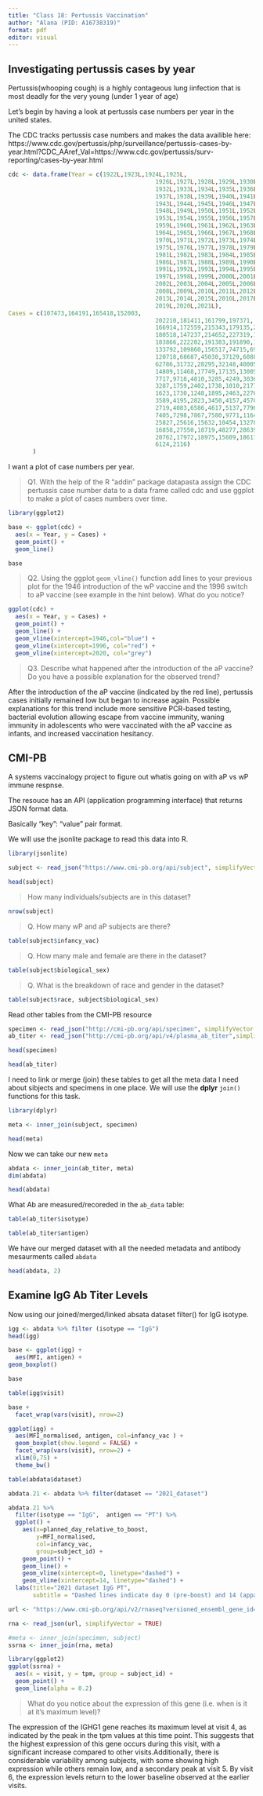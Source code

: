 ```yaml
---
title: "Class 18: Pertussis Vaccination"
author: "Alana (PID: A16738319)"
format: pdf
editor: visual
---
```


## Investigating pertussis cases by year

Pertussis(whooping cough) is a highly contageous lung iinfection that is most deadly for the very young (under 1 year of age)

Let's begin by having a look at pertussis case numbers per year in the united states.

The CDC tracks pertussis case numbers and makes the data availible here: https://www.cdc.gov/pertussis/php/surveillance/pertussis-cases-by-year.html?CDC_AAref_Val=https://www.cdc.gov/pertussis/surv-reporting/cases-by-year.html

```r
cdc <- data.frame(Year = c(1922L,1923L,1924L,1925L,
                                          1926L,1927L,1928L,1929L,1930L,1931L,
                                          1932L,1933L,1934L,1935L,1936L,
                                          1937L,1938L,1939L,1940L,1941L,1942L,
                                          1943L,1944L,1945L,1946L,1947L,
                                          1948L,1949L,1950L,1951L,1952L,
                                          1953L,1954L,1955L,1956L,1957L,1958L,
                                          1959L,1960L,1961L,1962L,1963L,
                                          1964L,1965L,1966L,1967L,1968L,1969L,
                                          1970L,1971L,1972L,1973L,1974L,
                                          1975L,1976L,1977L,1978L,1979L,1980L,
                                          1981L,1982L,1983L,1984L,1985L,
                                          1986L,1987L,1988L,1989L,1990L,
                                          1991L,1992L,1993L,1994L,1995L,1996L,
                                          1997L,1998L,1999L,2000L,2001L,
                                          2002L,2003L,2004L,2005L,2006L,2007L,
                                          2008L,2009L,2010L,2011L,2012L,
                                          2013L,2014L,2015L,2016L,2017L,2018L,
                                          2019L,2020L,2021L),
Cases = c(107473,164191,165418,152003,
                                          202210,181411,161799,197371,
                                          166914,172559,215343,179135,265269,
                                          180518,147237,214652,227319,103188,
                                          183866,222202,191383,191890,109873,
                                          133792,109860,156517,74715,69479,
                                          120718,68687,45030,37129,60886,
                                          62786,31732,28295,32148,40005,
                                          14809,11468,17749,17135,13005,6799,
                                          7717,9718,4810,3285,4249,3036,
                                          3287,1759,2402,1738,1010,2177,2063,
                                          1623,1730,1248,1895,2463,2276,
                                          3589,4195,2823,3450,4157,4570,
                                          2719,4083,6586,4617,5137,7796,6564,
                                          7405,7298,7867,7580,9771,11647,
                                          25827,25616,15632,10454,13278,
                                          16858,27550,18719,48277,28639,32971,
                                          20762,17972,18975,15609,18617,
                                          6124,2116)
       )
```

I want a plot of case numbers per year.

> Q1. With the help of the R “addin” package datapasta assign the CDC pertussis case number data to a data frame called cdc and use ggplot to make a plot of cases numbers over time.

```r
library(ggplot2)

base <- ggplot(cdc) + 
  aes(x = Year, y = Cases) + 
  geom_point() + 
  geom_line()

base
```

> Q2. Using the ggplot `geom_vline()` function add lines to your previous plot for the 1946 introduction of the wP vaccine and the 1996 switch to aP vaccine (see example in the hint below). What do you notice?

```r
ggplot(cdc) + 
  aes(x = Year, y = Cases) + 
  geom_point() + 
  geom_line() +
  geom_vline(xintercept=1946,col="blue") +
  geom_vline(xintercept=1996, col="red") +
  geom_vline(xintercept=2020, col="grey")
```

> Q3. Describe what happened after the introduction of the aP vaccine? Do you have a possible explanation for the observed trend?

After the introduction of the aP vaccine (indicated by the red line), pertussis cases initially remained low but began to increase again. Possible explanations for this trend include more sensitive PCR-based testing, bacterial evolution allowing escape from vaccine immunity, waning immunity in adolescents who were vaccinated with the aP vaccine as infants, and increased vaccination hesitancy.

## CMI-PB

A systems vaccinalogy project to figure out whatis going on with aP vs wP immune respnse.

The resouce has an API (application programming interface) that returns JSON format data.

Basically "key": "value" pair format.

We will use the jsonlite package to read this data into R.

```r
library(jsonlite)

subject <- read_json("https://www.cmi-pb.org/api/subject", simplifyVector = TRUE) 

head(subject)
```

> How many individuals/subjects are in this dataset?

```r
nrow(subject)
```

> Q. How many wP and aP subjects are there?

```r
table(subject$infancy_vac)
```

> Q. How many male and female are there in the dataset?

```r
table(subject$biological_sex)
```

> Q. What is the breakdown of race and gender in the dataset?

```r
table(subject$race, subject$biological_sex)
```

Read other tables from the CMI-PB resource

```r
specimen <- read_json("http://cmi-pb.org/api/specimen", simplifyVector = T)
ab_titer <- read_json("http://cmi-pb.org/api/v4/plasma_ab_titer",simplifyVector = T )
```

```r
head(specimen)
```

```r
head(ab_titer)
```

I need to link or merge (join) these tables to get all the meta data I need about sibjects and specimens in one place. We will use the **dplyr** `join()` functions for this task.

```r
library(dplyr)

meta <- inner_join(subject, specimen)

head(meta)
```

Now we can take our new `meta`

```r
abdata <- inner_join(ab_titer, meta)
dim(abdata)
```

```r
head(abdata)
```

What Ab are measured/recoreded in the `ab_data` table:

```r
table(ab_titer$isotype)
```

```r
table(ab_titer$antigen)
```

We have our merged dataset with all the needed metadata and antibody mesaurments called `abdata`

```r
head(abdata, 2)
```

## Examine IgG Ab Titer Levels

Now using our joined/merged/linked absata dataset filter() for IgG isotype.

```r
igg <- abdata %>% filter (isotype == "IgG")
head(igg)
```

```r
base <- ggplot(igg) +
  aes(MFI, antigen) +
geom_boxplot()

base
```

```r
table(igg$visit)
```

```r
base + 
  facet_wrap(vars(visit), nrow=2)
```

```r
ggplot(igg) +
  aes(MFI_normalised, antigen, col=infancy_vac ) +
  geom_boxplot(show.legend = FALSE) + 
  facet_wrap(vars(visit), nrow=2) +
  xlim(0,75) +
  theme_bw()
```

```r
table(abdata$dataset)
```

```r
abdata.21 <- abdata %>% filter(dataset == "2021_dataset")

abdata.21 %>% 
  filter(isotype == "IgG",  antigen == "PT") %>%
  ggplot() +
    aes(x=planned_day_relative_to_boost,
        y=MFI_normalised,
        col=infancy_vac,
        group=subject_id) +
    geom_point() +
    geom_line() +
    geom_vline(xintercept=0, linetype="dashed") +
    geom_vline(xintercept=14, linetype="dashed") +
  labs(title="2021 dataset IgG PT",
       subtitle = "Dashed lines indicate day 0 (pre-boost) and 14 (apparent peak levels)")
```

```r
url <- "https://www.cmi-pb.org/api/v2/rnaseq?versioned_ensembl_gene_id=eq.ENSG00000211896.7"

rna <- read_json(url, simplifyVector = TRUE) 
```

```r
#meta <- inner_join(specimen, subject)
ssrna <- inner_join(rna, meta)
```


```r
library(ggplot2)
ggplot(ssrna) +
  aes(x = visit, y = tpm, group = subject_id) +
  geom_point() +
  geom_line(alpha = 0.2)
```

> What do you notice about the expression of this gene (i.e. when is it at it’s maximum level)?

The expression of the IGHG1 gene reaches its maximum level at visit 4, as indicated by the peak in the tpm values at this time point. This suggests that the highest expression of this gene occurs during this visit, with a significant increase compared to other visits.Additionally, there is considerable variability among subjects, with some showing high expression while others remain low, and a secondary peak at visit 5. By visit 6, the expression levels return to the lower baseline observed at the earlier visits.
